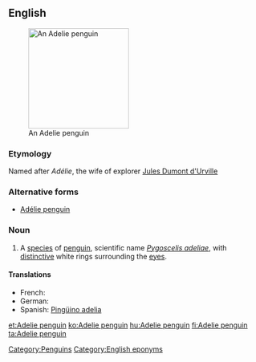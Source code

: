 ==English==
{{wikipedia}}
[[Image:Adelie Penguin.jpg|200px|thumb|right|An Adelie penguin]]
===Etymology===
Named after ''Adélie'', the wife of explorer [[w:Jules Dumont d'Urville|Jules Dumont d'Urville]]

===Alternative forms===
*[[Adélie penguin]]

===Noun===
{{en-noun|sg=[[Adelie]] [[penguin]]}}

# A [[species]] of [[penguin]], scientific name ''[[Pygoscelis adeliae]]'', with [[distinctive]] white rings surrounding the [[eye]]s.

====Translations====
* French: {{t+|fr|manchot Adélie|m}}
* German: {{t+|de|Adeliepinguin|m}}
* Spanish: [[Pingüino adelia]]
[[Category:Penguins]]
[[Category:English eponyms]]

[[et:Adelie penguin]]
[[ko:Adelie penguin]]
[[hu:Adelie penguin]]
[[fi:Adelie penguin]]
[[ta:Adelie penguin]]